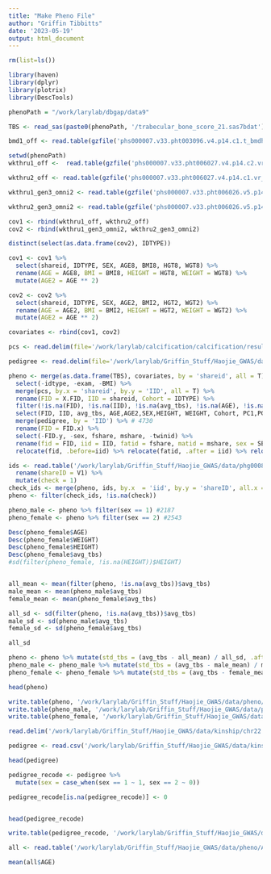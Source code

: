```yaml
---
title: "Make Pheno File"
author: "Griffin Tibbitts"
date: '2023-05-19'
output: html_document
---
```

```r
rm(list=ls())
```

```r
library(haven)
library(dplyr)
library(plotrix)
library(DescTools)
```
```r
phenoPath = "/work/larylab/dbgap/data9"
```

```r
TBS <- read_sas(paste0(phenoPath, '/trabecular_bone_score_21.sas7bdat'))
```

```r

bmd1_off <- read.table(gzfile('phs000007.v33.pht003096.v4.p14.c1.t_bmdhs_2008_1_0748s.HMB-IRB-MDS.txt.gz'), sep = '\t', header = T)
```




```r
setwd(phenoPath)
wkthru1_off <-  read.table(gzfile('phs000007.v33.pht006027.v4.p14.c2.vr_wkthru_ex09_1_1001s.HMB-IRB-NPU-MDS.txt.gz'), sep = '\t', header = T) 

wkthru2_off <- read.table(gzfile('phs000007.v33.pht006027.v4.p14.c1.vr_wkthru_ex09_1_1001s.HMB-IRB-MDS.txt.gz'), sep = '\t', header = T) 

wkthru1_gen3_omni2 <- read.table(gzfile('phs000007.v33.pht006026.v5.p14.c2.vr_wkthru_ex03_3b_1191s.HMB-IRB-NPU-MDS.txt.gz'), sep = '\t', header = T) 

wkthru2_gen3_omni2 <- read.table(gzfile('phs000007.v33.pht006026.v5.p14.c1.vr_wkthru_ex03_3b_1191s.HMB-IRB-MDS.txt.gz'), sep = '\t', header = T) 
```

```r
cov1 <- rbind(wkthru1_off, wkthru2_off)
cov2 <- rbind(wkthru1_gen3_omni2, wkthru2_gen3_omni2)
```

```r
distinct(select(as.data.frame(cov2), IDTYPE))
```

```r
cov1 <- cov1 %>%
  select(shareid, IDTYPE, SEX, AGE8, BMI8, HGT8, WGT8) %>%
  rename(AGE = AGE8, BMI = BMI8, HEIGHT = HGT8, WEIGHT = WGT8) %>%
  mutate(AGE2 = AGE ** 2) 
```

```r
cov2 <- cov2 %>%
  select(shareid, IDTYPE, SEX, AGE2, BMI2, HGT2, WGT2) %>%
  rename(AGE = AGE2, BMI = BMI2, HEIGHT = HGT2, WEIGHT = WGT2) %>%
  mutate(AGE2 = AGE ** 2)
```

```r
covariates <- rbind(cov1, cov2)
```
```r
pcs <- read.delim(file='/work/larylab/calcification/calcification/results/.eigenvec')
```
```r
pedigree <- read.delim(file='/work/larylab/Griffin_Stuff/Haojie_GWAS/data/kinship/pedigree_v3.ped', sep = ' ')
```

```r
pheno <- merge(as.data.frame(TBS), covariates, by = 'shareid', all = T) %>%
  select(-idtype, -exam, -BMI) %>%
  merge(pcs, by.x = 'shareid', by.y = 'IID', all = T) %>%
  rename(FID = X.FID, IID = shareid, Cohort = IDTYPE) %>%
  filter(!is.na(FID), !is.na(IID), !is.na(avg_tbs), !is.na(AGE), !is.na(PC1)) %>%
  select(FID, IID, avg_tbs, AGE,AGE2,SEX,HEIGHT, WEIGHT, Cohort, PC1,PC2,PC3,PC4,PC5,PC6,PC7,PC8,PC9,PC10) %>% # 4830
  merge(pedigree, by = 'IID') %>% # 4730 
  rename(FID = FID.x) %>%
  select(-FID.y, -sex, fshare, mshare, -twinid) %>%
  rename(fid = FID, iid = IID, fatid = fshare, matid = mshare, sex = SEX) %>%
  relocate(fid, .before=iid) %>% relocate(fatid, .after = iid) %>% relocate(matid, .after = fatid) %>% relocate(sex, .after = matid)

ids <- read.table('/work/larylab/Griffin_Stuff/Haojie_GWAS/data/phg000835.v5.MERGED_FHS_SHARE_imputed_HRC1.genotype-calls-vcf/sampleIDs') %>%
  rename(shareID = V1) %>%
  mutate(check = 1)
check_ids <- merge(pheno, ids, by.x  = 'iid', by.y = 'shareID', all.x = T)
pheno <- filter(check_ids, !is.na(check))
```
```r
pheno_male <- pheno %>% filter(sex == 1) #2187
pheno_female <- pheno %>% filter(sex == 2) #2543
```

```r

Desc(pheno_female$AGE)
Desc(pheno_female$WEIGHT)
Desc(pheno_female$HEIGHT)
Desc(pheno_female$avg_tbs)
#sd(filter(pheno_female, !is.na(HEIGHT))$HEIGHT)
```
```r

```

```r
all_mean <- mean(filter(pheno, !is.na(avg_tbs))$avg_tbs)
male_mean <- mean(pheno_male$avg_tbs) 
female_mean <- mean(pheno_female$avg_tbs)

all_sd <- sd(filter(pheno, !is.na(avg_tbs))$avg_tbs)
male_sd <- sd(pheno_male$avg_tbs) 
female_sd <- sd(pheno_female$avg_tbs)
```
```r
all_sd
```

```r
pheno <- pheno %>% mutate(std_tbs = (avg_tbs - all_mean) / all_sd, .after = sex) 
pheno_male <- pheno_male %>% mutate(std_tbs = (avg_tbs - male_mean) / male_sd, .after = sex)
pheno_female <- pheno_female %>% mutate(std_tbs = (avg_tbs - female_mean) / female_sd, .after = sex)
```
```r
head(pheno)
```

```r
write.table(pheno, '/work/larylab/Griffin_Stuff/Haojie_GWAS/data/pheno/AllPhenoData.txt', sep = ' ', row.names = F, quote = F)
write.table(pheno_male, '/work/larylab/Griffin_Stuff/Haojie_GWAS/data/pheno/MalePhenoData.txt', sep = ' ', row.names = F, quote = F)
write.table(pheno_female, '/work/larylab/Griffin_Stuff/Haojie_GWAS/data/pheno/FemalePhenoData.txt', sep = ' ', row.names = F, quote = F)
```

```r
read.delim('/work/larylab/Griffin_Stuff/Haojie_GWAS/data/kinship/chr22.kinship', sep = '\t')
```

```r
pedigree <- read.csv('/work/larylab/Griffin_Stuff/Haojie_GWAS/data/kinship/share_ped_052517.csv')
```
```r
head(pedigree)
```

```r
pedigree_recode <- pedigree %>%
  mutate(sex = case_when(sex == 1 ~ 1, sex == 2 ~ 0))

pedigree_recode[is.na(pedigree_recode)] <- 0


head(pedigree_recode)
```
```r
write.table(pedigree_recode, '/work/larylab/Griffin_Stuff/Haojie_GWAS/data/kinship/pedigree_recode.ped', sep = ' ', row.names = F)

```

```r
all <- read.table('/work/larylab/Griffin_Stuff/Haojie_GWAS/data/pheno/AllPhenoData.txt', header = T)
```

```r
mean(all$AGE)
```

